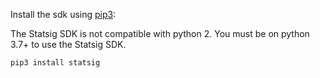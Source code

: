 Install the sdk using [pip3](https://pypi.org/project/statsig/):

<Note>
The Statsig SDK is not compatible with python 2. You must be on python 3.7+ to use the Statsig SDK.
</Note>

```bash
pip3 install statsig
```


